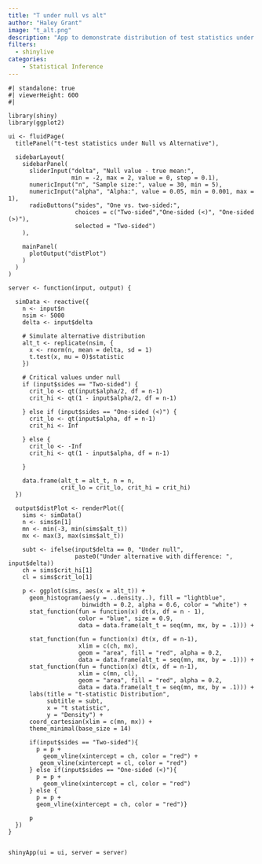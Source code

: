 ```yaml
---
title: "T under null vs alt"
author: "Haley Grant"
image: "t_alt.png"
description: "App to demonstrate distribution of test statistics under null and alternative"
filters: 
  - shinylive
categories:
    - Statistical Inference
---
```


```shinylive-r
#| standalone: true
#| viewerHeight: 600
#| 

library(shiny)
library(ggplot2)

ui <- fluidPage(
  titlePanel("t-test statistics under Null vs Alternative"),
  
  sidebarLayout(
    sidebarPanel(
      sliderInput("delta", "Null value - true mean:",
                  min = -2, max = 2, value = 0, step = 0.1),
      numericInput("n", "Sample size:", value = 30, min = 5),
      numericInput("alpha", "Alpha:", value = 0.05, min = 0.001, max = 1),
      radioButtons("sides", "One vs. two-sided:", 
                   choices = c("Two-sided","One-sided (<)", "One-sided (>)"),
                   selected = "Two-sided")
    ),
    
    mainPanel(
      plotOutput("distPlot")
    )
  )
)

server <- function(input, output) {
  
  simData <- reactive({
    n <- input$n
    nsim <- 5000
    delta <- input$delta
    
    # Simulate alternative distribution
    alt_t <- replicate(nsim, {
      x <- rnorm(n, mean = delta, sd = 1)
      t.test(x, mu = 0)$statistic
    })
    
    # Critical values under null
    if (input$sides == "Two-sided") {
      crit_lo <- qt(input$alpha/2, df = n-1)
      crit_hi <- qt(1 - input$alpha/2, df = n-1)
 
    } else if (input$sides == "One-sided (<)") {
      crit_lo <- qt(input$alpha, df = n-1)
      crit_hi <- Inf
   
    } else {
      crit_lo <- -Inf
      crit_hi <- qt(1 - input$alpha, df = n-1)
     
    }
    
    data.frame(alt_t = alt_t, n = n,
               crit_lo = crit_lo, crit_hi = crit_hi)
  })
  
  output$distPlot <- renderPlot({
    sims <- simData()
    n <- sims$n[1]
    mn <- min(-3, min(sims$alt_t))
    mx <- max(3, max(sims$alt_t))
    
    subt <- ifelse(input$delta == 0, "Under null", 
                   paste0("Under alternative with difference: ", input$delta))
    ch = sims$crit_hi[1]
    cl = sims$crit_lo[1]
    
    p <- ggplot(sims, aes(x = alt_t)) +
      geom_histogram(aes(y = ..density..), fill = "lightblue",
                     binwidth = 0.2, alpha = 0.6, color = "white") +
      stat_function(fun = function(x) dt(x, df = n - 1),
                    color = "blue", size = 0.9, 
                    data = data.frame(alt_t = seq(mn, mx, by = .1))) +
    
      stat_function(fun = function(x) dt(x, df = n-1),
                    xlim = c(ch, mx),
                    geom = "area", fill = "red", alpha = 0.2,
                    data = data.frame(alt_t = seq(mn, mx, by = .1))) +
      stat_function(fun = function(x) dt(x, df = n-1),
                    xlim = c(mn, cl),
                    geom = "area", fill = "red", alpha = 0.2, 
                    data = data.frame(alt_t = seq(mn, mx, by = .1))) +
      labs(title = "t-statistic Distribution",
           subtitle = subt,
           x = "t statistic",
           y = "Density") +
      coord_cartesian(xlim = c(mn, mx)) +
      theme_minimal(base_size = 14)
      
      if(input$sides == "Two-sided"){ 
        p = p +       
          geom_vline(xintercept = ch, color = "red") + 
         geom_vline(xintercept = cl, color = "red")
      } else if(input$sides == "One-sided (<)"){
        p = p +       
          geom_vline(xintercept = cl, color = "red")
      } else {
        p = p +       
        geom_vline(xintercept = ch, color = "red")}
      
      p
  })
}


shinyApp(ui = ui, server = server)

```
